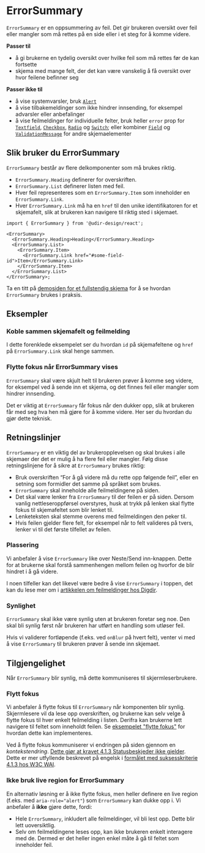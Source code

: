 

<Meta of={ErrorSummaryStories} />

# ErrorSummary

`ErrorSummary` er en oppsummering av feil. Det gir brukeren oversikt over feil eller
mangler som må rettes på en side eller i et steg for å komme videre.

**Passer til**

- å gi brukerne en tydelig oversikt over hvilke feil som må rettes før de kan fortsette
- skjema med mange felt, der det kan være vanskelig å få oversikt over hvor feilene befinner seg

**Passer ikke til**

- å vise systemvarsler, bruk [`Alert`](/docs/components-alert--docs)
- å vise tilbakemeldinger som ikke hindrer innsending, for eksempel advarsler eller anbefalinger
- å vise feilmeldinger for individuelle felter, bruk heller `error` prop for [`Textfield`](/docs/components-textfield--docs), [`Checkbox`](/docs/components-checkbox--docs), [`Radio`](/docs/components-radio--docs) og [`Switch`](/docs/components-switch--docs); eller kombiner [`Field`](/docs/components-field--docs) og [`ValidationMessage`](/docs/components-typography--docs#validationmessage) for andre skjemaelementer

## Slik bruker du ErrorSummary

<Primary />
<Controls />

`ErrorSummary` består av flere delkomponenter som må brukes riktig.

- `ErrorSummary.Heading` definerer for overskriften.
- `ErrorSummary.List` definerer listen med feil.
- Hver feil representeres som en `ErrorSummary.Item` som inneholder en `ErrorSummary.Link`.
- Hver `ErrorSummary.Link` må ha en `href` til den unike identifikatoren for et skjemafelt, slik at brukeren kan navigere til riktig sted i skjemaet.

```tsx
import { ErrorSummary } from '@udir-design/react';

<ErrorSummary>
  <ErrorSummary.Heading>Heading</ErrorSummary.Heading>
  <ErrorSummary.List>
    <ErrorSummary.Item>
      <ErrorSummary.Link href="#some-field-id">Item</ErrorSummary.Link>
    </ErrorSummary.Item>
  </ErrorSummary.List>
</ErrorSummary>;
```

Ta en titt på [demosiden for et fullstendig skjema](/docs/demo-form-demo--docs/) for å se hvordan `ErrorSummary` brukes i praksis.

## Eksempler

### Koble sammen skjemafelt og feilmelding

I dette forenklede eksempelet ser du hvordan `id` på skjemafeltene og `href` på `ErrorSummary.Link` skal henge sammen.

<Canvas of={ErrorSummaryStories.WithForm} sourceState="shown" />

### Flytte fokus når ErrorSummary vises

`ErrorSummary` skal være skjult helt til brukeren prøver å komme seg videre, for eksempel ved å sende inn et skjema, og det finnes feil eller mangler som hindrer innsending.

Det er viktig at `ErrorSummary` får fokus når den dukker opp, slik at brukeren får med seg hva hen må gjøre for å komme videre. Her ser du hvordan du gjør dette teknisk.

<Canvas of={ErrorSummaryStories.ShowHide} sourceState="shown" />

## Retningslinjer

`ErrorSummary` er en viktig del av brukeropplevelsen og skal brukes i alle skjemaer der det er mulig å ha flere feil eller mangler. Følg disse retningslinjene for å sikre at `ErrorSummary` brukes riktig:

- Bruk overskriften “For å gå videre må du rette opp følgende feil”, eller en setning som formidler det samme på språket som brukes.
- `ErrorSummary` skal inneholde alle feilmeldingene på siden.
- Det skal være lenker fra `ErrorSummary` til der feilen er på siden. Dersom vanlig nettleseroppførsel overstyres, husk at trykk på lenken skal flytte fokus til skjemafeltet som blir lenket til.
- Lenketeksten skal stemme overens med feilmeldingen den peker til.
- Hvis feilen gjelder flere felt, for eksempel når to felt valideres på tvers, lenker vi til det første tilfellet av feilen.

### Plassering

Vi anbefaler å vise `ErrorSummary` like over Neste/Send inn-knappen. Dette for
at brukerne skal forstå sammenhengen mellom feilen og hvorfor de blir hindret i å gå videre.

I noen tilfeller kan det likevel være bedre å vise `ErrorSummary` i toppen, det kan du lese mer om i [artikkelen om feilmeldinger hos Digdir](https://designsystemet.no/monstre/feilmeldinger#oppsummering-av-flere-feilmeldinger).

### Synlighet

`ErrorSummary` skal ikke være synlig uten at brukeren foretar seg noe. Den skal bli synlig først når brukeren har utført en handling som utløser feil.

Hvis vi validerer fortløpende (f.eks. ved `onBlur` på hvert felt), venter vi med å vise `ErrorSummary` til brukeren prøver å sende inn skjemaet.

## Tilgjengelighet

Når `ErrorSummary` blir synlig, må dette kommuniseres til skjermleserbrukere.

### Flytt fokus

Vi anbefaler å flytte fokus til `ErrorSummary` når komponenten blir synlig. Skjermlesere vil da lese opp overskriften, og brukerne kan selv velge å flytte fokus til hver enkelt feilmelding i listen. Derifra kan brukerne lett navigere til feltet som inneholdt feilen. Se [eksempelet "flytte fokus"](#flytte-fokus-når-errorsummary-vises) for hvordan dette kan implementeres.

Ved å flytte fokus kommuniserer vi endringen på siden gjennom en _kontekstendring_. [Dette gjør at kravet 4.1.3 Statusbeskjeder ikke gjelder](https://www.uutilsynet.no/veiledning/413-statusbeskjeder/1268#:~:text=Merk%20at%20dette%20er%20kun%20nødvendig%20hvis%20beskjeden%20ikke%20blir%20gitt%20gjennom%20en%20kontekstendring.). Dette er mer utfyllende beskrevet på engelsk i [formålet med suksesskriterie 4.1.3 hos W3C WAI](https://www.w3.org/WAI/WCAG21/Understanding/status-messages#intent).

### Ikke bruk live region for ErrorSummary

En alternativ løsning er å ikke flytte fokus, men heller definere en live region (f.eks. med `aria-role="alert"`) som `ErrorSummary` kan dukke opp i. Vi anbefaler å **ikke** gjøre dette, fordi:

- Hele `ErrorSummary`, inkludert alle feilmeldinger, vil bli lest opp. Dette blir lett uoversiktlig.
- Selv om feilmeldingene leses opp, kan ikke brukeren enkelt interagere med de. Dermed er det heller ingen enkel måte å gå til feltet som inneholder feil.
